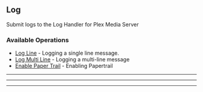 
## Log
Submit logs to the Log Handler for Plex Media Server


### Available Operations

* [Log Line](/curl/log/log_line) - Logging a single line message.
* [Log Multi Line](/curl/log/log_multi_line) - Logging a multi-line message
* [Enable Paper Trail](/curl/log/enable_paper_trail) - Enabling Papertrail

---
<LogLine />

---
<LogMultiLine />

---
<EnablePaperTrail />

